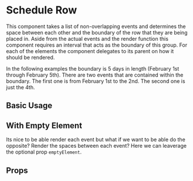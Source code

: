 
# Schedule Row 

This component takes a list of non-overlapping events and determines the space between each other
and the boundary of the row that they are being placed in. Aside from the actual events and the
render function this component requires an interval that acts as the boundary of this group. 
For each of the elements the component delegates to its parent on how it should be rendered. 

In the following examples the boundary is 5 days in length (February 1st through February 5th). 
There are two events that are contained within the boundary. The first one is from February 1st to the 2nd. 
The second one is just the 4th. 

## Basic Usage

<Preview>
  <Story id="components-schedule-row--basic-usage" />
</Preview>

## With Empty Element 

Its nice to be able render each event but what if we want to be able do the opposite? Render the spaces between
each event? Here we can leaverage the optional prop `emptyElement`.

<Preview>
  <Story id="components-schedule-row--with-empty-element" />
</Preview>

## Props

<Props />
